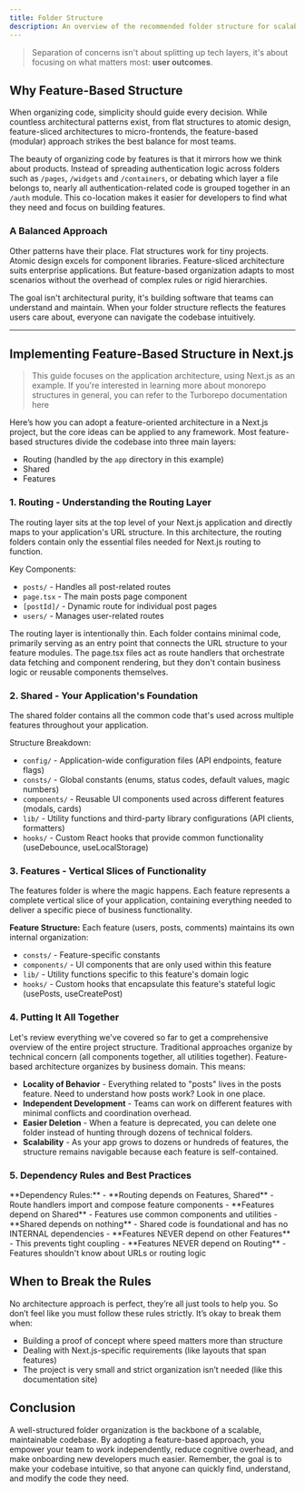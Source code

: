 ```yaml
---
title: Folder Structure
description: An overview of the recommended folder structure for scalable React applications.
---
```


> Separation of concerns isn't about splitting up tech layers, it's about focusing on what matters most: **user outcomes**.
## Why Feature-Based Structure

When organizing code, simplicity should guide every decision.
While countless architectural patterns exist, from flat structures to atomic design,
feature-sliced architectures to micro-frontends, the feature-based (modular) approach strikes the best balance for most teams.

The beauty of organizing code by features is that it mirrors how we think about products.
Instead of spreading authentication logic across folders such as `/pages`, `/widgets` and `/containers`, or debating which layer a file belongs to, nearly all authentication-related code is grouped together in an `/auth` module.
This co-location makes it easier for developers to find what they need and focus on building features.

### A Balanced Approach

Other patterns have their place. Flat structures work for tiny projects. Atomic design excels for component libraries.
Feature-sliced architecture suits enterprise applications. But feature-based organization adapts to most
scenarios without the overhead of complex rules or rigid hierarchies.

The goal isn't architectural purity, it's building software that teams can understand and maintain.
When your folder structure reflects the features users care about, everyone can navigate the codebase intuitively.

---

## Implementing Feature-Based Structure in Next.js
> This guide focuses on the application architecture, using Next.js as an example.
If you're interested in learning more about monorepo structures in general,
you can refer to the Turborepo documentation <Link href="https://turborepo.com/docs/crafting-your-repository/structuring-a-repository" target="_blank">here</Link>

Here’s how you can adopt a feature-oriented architecture in a Next.js project, but the core ideas can be applied to any framework. 
Most feature-based structures divide the codebase into three main layers:
- Routing (handled by the `app` directory in this example)
- Shared
- Features

<MdxImage src="/images/folder-overview.avif" alt="Folder structure overview" />

### 1. Routing - Understanding the Routing Layer
The routing layer sits at the top level of your Next.js application and directly maps to your application's URL structure. 
In this architecture, the routing folders contain only the essential files needed for Next.js routing to function.

<MdxImage src="/images/folder-routing.avif" alt="Folder structure routing" />

Key Components:
- `posts/` - Handles all post-related routes
- `page.tsx` - The main posts page component
- `[postId]/` - Dynamic route for individual post pages
- `users/` - Manages user-related routes

The routing layer is intentionally thin. Each folder contains minimal code, primarily serving as an entry point that connects the URL 
structure to your feature modules. The page.tsx files act as route handlers that orchestrate data fetching and component rendering, 
but they don't contain business logic or reusable components themselves.

### 2. Shared - Your Application's Foundation
The shared folder contains all the common code that's used across multiple features throughout your application.
<MdxImage src="/images/folder-shared.avif" alt="Folder structure shared" />

Structure Breakdown:

- `config/` - Application-wide configuration files (API endpoints, feature flags)
- `consts/` - Global constants (enums, status codes, default values, magic numbers)
- `components/` - Reusable UI components used across different features (modals, cards)
- `lib/` - Utility functions and third-party library configurations (API clients, formatters)
- `hooks/` - Custom React hooks that provide common functionality (useDebounce, useLocalStorage)

### 3. Features - Vertical Slices of Functionality
The features folder is where the magic happens. Each feature represents a complete vertical slice of your application, 
containing everything needed to deliver a specific piece of business functionality.

<MdxImage src="/images/folder-features.avif" alt="Folder structure features" />

**Feature Structure:**
Each feature (users, posts, comments) maintains its own internal organization:
- `consts/` - Feature-specific constants
- `components/` - UI components that are only used within this feature
- `lib/` - Utility functions specific to this feature's domain logic
- `hooks/` - Custom hooks that encapsulate this feature's stateful logic (usePosts, useCreatePost)

### 4. Putting It All Together
Let's review everything we've covered so far to get a comprehensive overview of the entire project structure.
<MdxImage src="/images/folder-feature-based.avif" alt="Folder structure feature-based" />
Traditional approaches organize by technical concern (all components together, all utilities together). Feature-based architecture organizes by business domain. This means:
- **Locality of Behavior** - Everything related to "posts" lives in the posts feature. Need to understand how posts work? Look in one place.
- **Independent Development** - Teams can work on different features with minimal conflicts and coordination overhead.
- **Easier Deletion** - When a feature is deprecated, you can delete one folder instead of hunting through dozens of technical folders.
- **Scalability** - As your app grows to dozens or hundreds of features, the structure remains navigable because each feature is self-contained.

### 5. Dependency Rules and Best Practices
<MdxImage src="/images/folder-import-flow.avif" alt="Folder import flow" />
**Dependency Rules:**
- **Routing depends on Features, Shared** - Route handlers import and compose feature components
- **Features depend on Shared** - Features use common components and utilities
- **Shared depends on nothing** - Shared code is foundational and has no INTERNAL dependencies
- **Features NEVER depend on other Features** - This prevents tight coupling
- **Features NEVER depend on Routing** - Features shouldn't know about URLs or routing logic

## When to Break the Rules
No architecture approach is perfect, they’re all just tools to help you.
So don’t feel like you must follow these rules strictly. It’s okay to break them when:
- Building a proof of concept where speed matters more than structure
- Dealing with Next.js-specific requirements (like layouts that span features)
- The project is very small and strict organization isn’t needed (like this documentation site)

## Conclusion
A well-structured folder organization is the backbone of a scalable, maintainable codebase. By adopting a feature-based approach, you empower your team to work independently, reduce cognitive overhead, and make onboarding new developers much easier. Remember, the goal is to make your codebase intuitive, so that anyone can quickly find, understand, and modify the code they need.